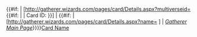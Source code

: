 <includeonly>{{#if: {{{2|}}} | [http://gatherer.wizards.com/pages/card/Details.aspx?multiverseid={{urlencode:{{{2}}}}} {{#if: {{{1}}} | {{{1}}} | Card ID: {{{2}}}}}] | {{#if: {{{1}}} | [http://gatherer.wizards.com/pages/card/Details.aspx?name={{urlencode:{{{1}}}}} {{{1}}}] | [http://gatherer.wizards.com ''Gatherer Main Page'']}}}}</includeonly><noinclude>[http://gatherer.wizards.com/pages/card/details.aspx?name=Card+Name Card Name]
{{Documentation}}
<!-- PLEASE ADD CATEGORIES AND INTERWIKIS TO THE /doc SUBPAGE, THANKS -->
</noinclude>